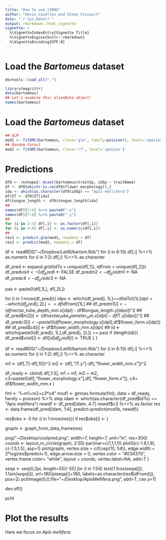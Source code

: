 ```yaml
---
title: "How to use itDNS"
author: "Kevin Cazelles and Steve Vissault"
date: "`r Sys.Date()`"
output: rmarkdown::html_vignette
vignette: >
  %\VignetteIndexEntry{Vignette Title}
  %\VignetteEngine{knitr::rmarkdown}
  %\VignetteEncoding{UTF-8}
---
```



# Load the *Bartomeus* dataset

```r
devtools::load_all(".")
```

```r
library(magrittr)
data(bartomeus)
## Let's examine this alienData object:
names(bartomeus)
```

<!-- idp <- which(as.character(bartomeus$interactPair[,1]) == "Apis mellifera") -->

<!-- idp <- which(bartomeus$traitSp$traitName=="flower_morphology")
simpleNetwork(bartomeus$interactPair) -->


# Load the *Bartomeus* dataset

```r
## GLM
mod1 <- fitDMC(bartomeus, class='glm', family=poisson(), level='species', step=TRUE)
## Random Forest
mod2 <- fitDMC(bartomeus, class='rf', level='species')
```

# Predictions

```r
df0 <- reshape2::dcast(bartomeus$traitSp, idSp ~ traitName)
df <- df0[which(!is.na(df0$flower_morphology)),]
ida <- which(as.character(df0$idSp) == "Apis mellifera")
df$IT <- df0$IT[ida]
df$tongue_length <- df0$tongue_length[ida]
##
names(df)[2:6] %<>% paste0(".x")
names(df)[7:8] %<>% paste0(".y")
##
for (i in 2:3) df[,i] <- as.factor(df[,i])
for (i in 4:8) df[,i] <- as.numeric(df[,i])
##
res1 <- predict.glm(mod1, newdata = df)
res2 <- predict(mod2, newdata = df)
```




df <- readRDS("~/Dropbox/LetiR/bartom.Rds")
for (i in 6:10) df[,i] %<>% as.numeric
for (i in 1:2) df[,i] %<>% as.character

df_pred <- expand.grid(idTo = unique(df[,1]), idFrom = unique(df[,2]))
df_pred$visit <- 0
df_pred$I <- FALSE
df_pred$m2 <- df_pred$m1 <- NA
df_pred$c4 <- df_pred$c3 <- NA

pas <- paste0(df[,1L], df[,2L])

for (i in 1:nrow(df_pred)){
  idpo <- which(df_pred[i, 1L]==df$idTo)[1L]
  idpl <- which(df_pred[i, 2L]==df$idFrom)[1L]
  ##
  df_pred$m1[i] <- (df$nectar_tube_depth_mm.x[idpl] - df$tongue_length.y[idpo])^2
  ##
  df_pred$m2[i] <- (df$nectar_tube_diameter_mm.x[idpl] - df$IT.y[idpo])^2
  ##
  df_pred$c3[i] <- paste0(df$flower_morphology.x[idpl],df$flower_form.x[idpl])
  ##
  df_pred$c4[i] <- df$flower_width_mm.x[idpl]
  ##
  id <- which(paste0(df_pred[i, 1L],df_pred[i, 2L]) == pas)
  if (length(id)){
    df_pred$visit[i] <- df$I[id]
    df_pred$I[i] <- TRUE
  }
}








df <- readRDS("~/Dropbox/LetiR/bartom.Rds")
for (i in 6:10) df[,i] %<>% as.numeric
for (i in 1:2) df[,i] %<>% as.character

m1 <- (df[,7]-df[,10])^2
m2 <- (df[,"IT.y"]-df[,"flower_width_mm.x"])^2


df_ready <- cbind(
  df[,1:3],
  m1 = m1,
  m2 = m2,
  c3=paste0(df[,"flower_morphology.x"],df[,"flower_form.x"]),
  c4= df$flower_width_mm.x
  )
  <!-- c1=df[,"IT.y"], -->
  <!-- c2=df[,"flower_width_mm.x"], -->

fml <- "I~m1+m2+c3*c4"
mod1 <-  glm(as.formula(fml), data = df_ready, family = poisson) %>% step
idam <- which(as.character(df_pred$idTo) == "Apis mellifera")
newdf <- df_pred[idam, 4:7]
newdf$c3 %<>% as.factor
res <- data.frame(df_pred[idam, 1:4], predict=predict(mod1b, newdf))

res$obs <- 0
for (i in 1:nrow(res)){
  if res$obs[i] <-
}


graphi <- graph_from_data_frame(res)

png("~/Desktop/coolpred.png", width=7, height=7, unit="in", res=300)
coords <- layout_in_circle(graphi, 2:55)
par(mar=c(1,1,1,1))
plot0(c(-1.8,1.8), c(-1.5,1.5), asp=1)
plot(graphi,
    vertex.size = c(0,rep(10, 54)),
    edge.width = 2*log(res$predict+1),
    edge.arrow.size = 0,
    vertex.color = "#034370",
    vertex.frame.color= "white",
    layout = coords,
    vertex.label=NA,
    add=T
)


seqa <- seq(0,2*pi, length=55)[-55]
for (i in 1:54) text(1.1*cos(seqa[i]), 1.1*sin(seqa[i]), srt=180/pi*seqa[i]+180, labels=as.character(res$idFrom[i]), pos=2)
pchImage(0,0,file="~/Desktop/ApisMellifera.png", add=T, cex.y=1)

dev.off()


<!-- edge.width = 2*log(res$visit+1), -->




pchI  


<!-- ids <- which(df$nectar_tube_depth_mm.x>0)
mod1b <- glm(as.formula(fml), data = df_ready[ids,], family = poisson) %>% step

predict(mod1b)

which(df_pred$idFrom=="Apis mellifera")

mod2 <- randomForest(as.formula(fml), data = df_ready) -->



# Plot the results

Here we focus on *Apis mellifera*:

<!-- ```{r fitDMC, "}
library(igraph)
idp <- which(bartomeus$traitSp$traitName=="flower_morphology")
nms <- c(as.character(bartomeus$traitSp$idSp[idp]), "Apis mellifera")
ids <- which(rownames(bartomeus$interactSp)%in%nms)
graphi <- graph_from_adjacency_matrix(bartomeus$interactSp[ids,ids])
seqtyp <- rep(1, length(nms))
seqtyp[4] <- 2
# plot(graphi,
#   vertex.size =
#   layout = layout_in_circle(graphi, 2:55)))
``` -->


<!-- id <- which(bartomeus$traitSp$traitName=="flower_morphology")

bartomeus$idSp

plot.igraph(net,
   vertex.size = nodes$No.sources,
   vertex.color = as.factor(nodes$Type),
   vertex.frame.color= "black",
   vertex.label.color="black",
   edge.width = links$weight,
   edge.arrow.size = 1+10*log(links$weight/min(links$weight)),
   edge.color = factor(data.frame(from=links$from,
   Type=nodes[match(links$from, nodes$id),4])$Type,
   levels=levels(as.factor(nodes$Type))),
   vertex.label=NA, layout = coords, add=TRUE)
 # a loop is needed as 'srt' cannot be a vector....
 for (i in 1:length(seq.angle)) {
   text(x=title.coords[i,1], y=title.coords[i,2], nodes$Node.name[i],
   pos = title.pos[i], srt=title.angle[i], cex=0.9)
 } -->
